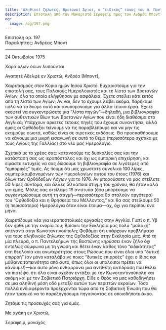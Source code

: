 ```yaml
---
title: 'Αληθινοί ζηλωτές, Βρετανοί Άγιοι, ο “ειδικός” τόνος του π. Παντελεήμονα'
description: Επιστολή από τον Μακαριστό Σεραφείμ προς τον Ανδρέα Μποντ.
og:
  image: /og/197.png
---
```


<div style={{textAlign:'right', fontFamily:'monospace'}}>Επιστολή αρ. 197</div>
<div style={{textAlign:'left', fontFamily:'monospace'}}>Παραλήπτης: Ανδρέας Μποντ</div>

---

24 Οκτωβρίου 1975

Χαρά όλων όσων λυπούνται

Αγαπητέ Αδελφέ εν Χριστώ, Ανδρέα [Μποντ],

Χαιρετισμούς στον Κύριο ημών Ιησού Χριστό. Ευχαριστούμε για την επιστολή σας, τους Παλαιούς Ημερολογιστές και τη λίστα των Βρετανών Αγίων, όλα τα οποία ελήφθησαν με ασφάλεια. Έχετε στείλει κάτι εκτός από τη λίστα των Αγίων; Αν ναι, δεν το έχουμε λάβει ακόμα. Χαρήκαμε πολύ να το δούμε αυτό και ανυπομονούμε για άλλα τέτοια έργα. Έχετε σκεφτεί να συγκεντρώσετε μια “λίστα πηγών”—δηλαδή, μια βιβλιογραφία των αυθεντικών Βίων των Βρετανών Αγίων που είναι ήδη διαθέσιμα στα Αγγλικά; Υπάρχουν αρκετές τέτοιες πηγές που έχουμε συναντήσει, αλλά εμείς οι Ορθόδοξοι τείνουμε να τις παραβλέπουμε και να μην τις εκτιμούμε σωστά, καθώς είναι σε αιρετικές εκδόσεις. Θα προσπαθήσουμε να κάνουμε μια μικρή εισαγωγή σε αυτό το θέμα (περισσότερο σχετικά με τους Αγίους της Γαλλίας) στο νέο μας Ημερολόγιο.

Σχετικά με το χρέος σας: κατανοούμε τις δυσκολίες σας και την κατάσταση σας ως ιεραπόστολος και όχι ως εμπορική επιχείρηση, και είμαστε ευτυχείς να σας δώσουμε τη βιβλιογραφία σε λιγότερες από “εμπορικές” τιμές. Ας πούμε ότι μας χρωστάτε συνολικά 100 λίρες, συμπεριλαμβανομένων των Ημερολογίων αυτού του έτους (1976) και όλων των Ορθόδοξων Λόγων για το 1976. Αν μπορούσατε να μας στείλετε 50 λίρες σύντομα, και άλλες 50 κάποια στιγμή του χρόνου, θα ήταν καλά για εμάς. Μόλις σας στείλαμε 19 αντίτυπα (όσα μπορέσαμε να συγκεντρώσουμε αυτή τη στιγμή—περισσότερα θα σταλούν αργότερα) του “Ορθοδοξία και η Θρησκεία του Μέλλοντος,” και θα σας στείλουμε 50 (ή περισσότερα) Ημερολόγια όταν είναι έτοιμα—αχ, όχι για περίπου ένα μήνα.

Χαιρετίζουμε νέα για ιεραποστολικές εργασίες στην Αγγλία. Γιατί ο π. Υβ δεν ήρθε με την ενορία του; Βρίσκει την Εκκλησία μας πολύ “μαλακή” απέναντι στην Κωνσταντινούπολη; Φοβάμαι ότι υπάρχουν προβλήματα για τους αληθινούς ζηλωτές της Ορθοδοξίας στην Εκκλησία μας. Από τη μία πλευρά, ο π. Παντελεήμων της Βοστώνης κηρύσσει έναν ζήλο όχι εντελώς σύμφωνα με τη γνώση και θέτει έναν λάθος τόνο “ειδικότητας” στη θεολογία και ανωτερότητας στους Ρώσους που είναι όλοι υπό “δυτική επιρροή” (αν μόνο καταλάβαινε ποιες “δυτικές επιρροές” έχει ο ίδιος και μάθαινε ταπεινότητα από αυτό, όπως όλοι οι υπόλοιποι πρέπει να κάνουμε!)—και αυτό μόνο ενθαρρύνει μια αντίθετη αντίδραση που θέλει να πιστέψει ότι όλα είναι σχεδόν εντάξει με την Κωνσταντινούπολη και ακόμη και με τον Σοβιετικό Πατριάρχη. Είθε ο Θεός να μας καθοδηγήσει σε μια αληθινή μέση οδό μεταξύ αυτών των περιττών ακραίων. Τόσα πολλά ενδιαφέροντα προέρχονται τώρα από τη Σοβιετική Ένωση που θα ήταν τραγικό να το παρεξηγήσουμε πηγαίνοντας σε οποιοδήποτε άκρο.

Ζητάμε τις προσευχές σας για εμάς.

Με αγάπη εν Χριστώ,

Σεραφείμ, μοναχός